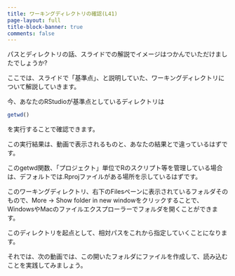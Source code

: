 ```yaml
---
title: ワーキングディレクトリの確認(L41)
page-layout: full
title-block-banner: true
comments: false
---
```



パスとディレクトリの話、スライドでの解説でイメージはつかんでいただけましたでしょうか?

ここでは、スライドで「基準点」、と説明していた、ワーキングディレクトリについて解説していきます。

今、あなたのRStudioが基準点としているディレクトリは

```r
getwd()
```

を実行することで確認できます。

この実行結果は、動画で表示されるものと、あなたの結果とで違っているはずです。

このgetwd関数、「プロジェクト」単位でRのスクリプト等を管理している場合は、デフォルトでは.Rprojファイルがある場所を示しているはずです。

このワーキングディレクトリ、右下のFilesペーンに表示されているフォルダそのもので、More -> Show folder in new windowをクリックすることで、WindowsやMacのファイルエクスプローラーでフォルダを開くことができます。

このディレクトリを起点として、相対パスをこれから指定していくことになります。

それでは、次の動画では、この開いたフォルダにファイルを作成して、読み込むことを実践してみましょう。

